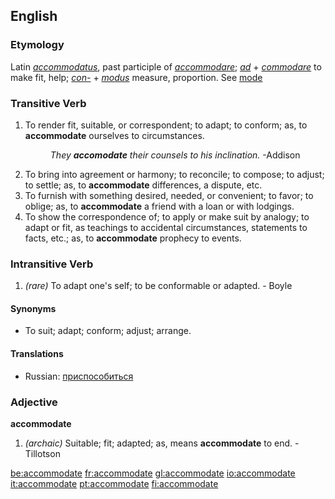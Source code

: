 ==English==

===Etymology===
Latin ''[[accommodatus]]'', past participle of ''[[accommodare]]''; ''[[ad]]'' + ''[[commodare]]'' to make fit, help; ''[[con-]]'' + ''[[modus]]'' measure, proportion. See [[mode]]

===Transitive Verb===
{{en-infl-reg-other-e|accommodat|e}}
#To render fit, suitable, or correspondent; to adapt; to conform; as, to '''accommodate''' ourselves to circumstances.
#:''They '''accomodate''' their counsels to his inclination.''  -Addison
#To bring into agreement or harmony; to reconcile; to compose; to adjust; to settle; as, to '''accommodate''' differences, a dispute, etc.
#To furnish with something desired, needed, or convenient; to favor; to oblige; as, to '''accommodate''' a friend with a loan or with lodgings.
#To show the correspondence of; to apply or make suit by analogy; to adapt or fit, as teachings to accidental circumstances, statements to facts, etc.; as, to '''accommodate''' prophecy to events.
===Intransitive Verb===
{{en-infl-reg-other-e|accommodat|e}}
# ''(rare)'' To adapt one's self; to be conformable or adapted.  - Boyle

====Synonyms====
*To suit; adapt; conform; adjust; arrange.

====Translations====
*Russian: [[приспособиться]]

===Adjective===
'''accommodate'''

# ''(archaic)'' Suitable; fit; adapted; as, means '''accommodate''' to end.  - Tillotson

{{webster}}

[[be:accommodate]]
[[fr:accommodate]]
[[gl:accommodate]]
[[io:accommodate]]
[[it:accommodate]]
[[pt:accommodate]]
[[fi:accommodate]]